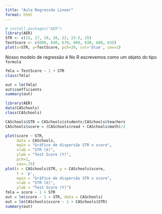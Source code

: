 ---
title: "Aula Regressão Linear"
format: html
---

```{r, message=FALSE, warning=FALSE, dev='png', echo=TRUE, collapse=TRUE}
# install.packages("AER")
library(AER)
STR <- c(15, 17, 19, 20, 22, 23.5, 25)
TestScore <- c(680, 640, 670, 660, 630, 660, 635) 
plot(x=STR, y=TestScore, pch=20, col='blue', cex=2)
```

Nosso modelo de regressão é
\begin{align*}
        Y_i &= \beta_0 + \beta_1X_i + u_i, \quad u_i\sim \IID(0,\sigma^2_u)\\
  TestScore &= \beta_0 + \beta_1\times STR + u, \quad u\sim IID(0,\sigma_u) 
\end{align*}
No R escrevemos como um objeto do tipo `formula`

```{r, message=FALSE, warning=FALSE, dev='png', echo=TRUE}
fmla = TestScore ~ 1 + STR
class(fmla)
```

```{r, message=FALSE, warning=FALSE, dev='png', echo=TRUE}
out = lm(fmla)
out$coefficients
summary(out)
```

```{r, message=FALSE, warning=FALSE, dev='png', echo=TRUE}
library(AER)
data(CASchools)
class(CASchools)
```
```{r}
CASchools$STR = CASchools$students/CASchools$teachers 
CASchools$score = (CASchools$read + CASchools$math)/2
```
```{r, message=FALSE, warning=FALSE, dev='png', echo=TRUE}
plot(score ~ STR, 
     data = CASchools,
     main = "Gráfico de dispersão STR x score", 
     xlab = "STR (X)",
     ylab = "Test Score (Y)",
     pch=1,
     cex=.75)
plot(x = CASchools$STR, y = CASchools$score, 
     t = 'p',
     main = "Gráfico de dispersão STR x score",
     xlab = "STR (X)",
     ylab = "Test Score (Y)")
fmla = score ~ 1 + STR 
out = lm(score ~ 1 + STR, data = CASchools)
out = lm(CASchools$score ~ 1 + CASchools$STR)
summary(out)
```